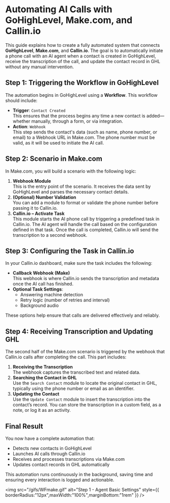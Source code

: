 # Automating AI Calls with GoHighLevel, Make.com, and Callin.io

This guide explains how to create a fully automated system that connects **GoHighLevel**, **Make.com**, and **Callin.io**. The goal is to automatically initiate a phone call with an AI agent when a contact is created in GoHighLevel, receive the transcription of the call, and update the contact record in GHL without any manual intervention.

## Step 1: Triggering the Workflow in GoHighLevel

The automation begins in GoHighLevel using a **Workflow**. This workflow should include:

- **Trigger**: `Contact Created`\
  This ensures that the process begins any time a new contact is added—whether manually, through a form, or via integration.
- **Action**: `Webhook`\
  This step sends the contact's data (such as name, phone number, or email) to a Webhook URL in Make.com. The phone number must be valid, as it will be used to initiate the AI call.

## Step 2: Scenario in Make.com

In Make.com, you will build a scenario with the following logic:

1. **Webhook Module**\
   This is the entry point of the scenario. It receives the data sent by GoHighLevel and parses the necessary contact details.
2. **(Optional) Number Validation**\
   You can add a module to format or validate the phone number before passing it to Callin.io.
3. **Callin.io – Activate Task**\
   This module starts the AI phone call by triggering a predefined task in Callin.io. The AI agent will handle the call based on the configuration defined in that task. Once the call is completed, Callin.io will send the transcription to a second webhook.

## Step 3: Configuring the Task in Callin.io

In your Callin.io dashboard, make sure the task includes the following:

- **Callback Webhook (Make)**\
  This webhook is where Callin.io sends the transcription and metadata once the AI call has finished.
- **Optional Task Settings**:
  - Answering machine detection
  - Retry logic (number of retries and interval)
  - Background audio

These options help ensure that calls are delivered effectively and reliably.

## Step 4: Receiving Transcription and Updating GHL

The second half of the Make.com scenario is triggered by the webhook that Callin.io calls after completing the call. This part includes:

1. **Receiving the Transcription**\
   The webhook captures the transcribed text and related data.
2. **Searching the Contact in GHL**\
   Use the `Search Contact` module to locate the original contact in GHL, typically using the phone number or email as an identifier.
3. **Updating the Contact**\
   Use the `Update Contact` module to insert the transcription into the contact’s record. You can store the transcription in a custom field, as a note, or log it as an activity.

## Final Result

You now have a complete automation that:

- Detects new contacts in GoHighLevel
- Launches AI calls through Callin.io
- Receives and processes transcriptions via Make.com
- Updates contact records in GHL automatically

This automation runs continuously in the background, saving time and ensuring every interaction is logged and actionable.

<img
  src="/gifs/WFmake.gif"
  alt="Step 1 - Agent Basic Settings"
  style={{ borderRadius:"12px",maxWidth:"100%",marginBottom:"1rem" }}
/>